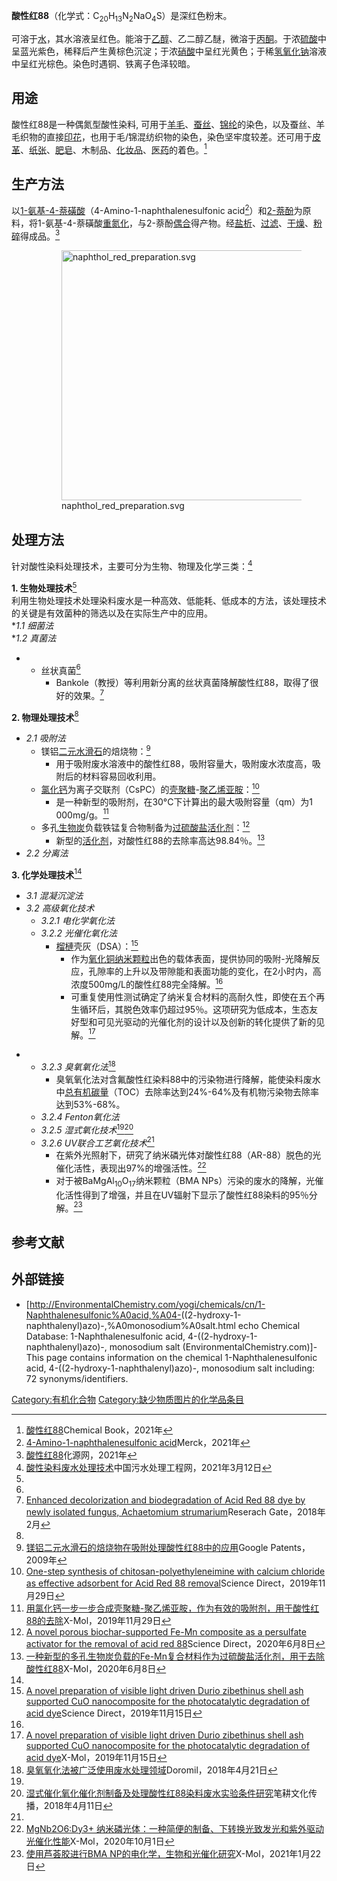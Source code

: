 {{Chembox
| 名称 = 酸性红88
| 英文名 = Acid Red 88
| 图像文件 = 2-naphthol red.svg
|  图像大小 = 200px
|  图像替换 = 
| IUPAC英 = Sodium 4-(2-hydroxy-1-naphthalenylazo)-naphthalenesulfonate
| IUPAC中 =
| 别名 = 
| Section1 = {{Chembox 识别
|   CAS号 = 1658-56-6
|  PubChem = 23722700
|   PubChem_Ref = {{Pubchemcite|correct|pubchem}}
|  PubChem1 = 23669381
|   PubChem1_Ref = {{Pubchemcite|correct|pubchem}}
|   PubChem1_Comment = <small>(''Z'')-diazen</small>
|  PubChem2 = 23670762
|   PubChem2_Ref = {{Pubchemcite|correct|pubchem}}
|   PubChem2_Comment = <small>(''E'')-diazen</small> 
|   SMILES = [Na+].[O-]S(=O)(=O)c1ccc(N=NC2C(=O)ccc3ccccc23)c2ccccc12 }}
| Section2 = {{Chembox 性质
|   化学式 = C<sub>20</sub>H<sub>13</sub>N<sub>2</sub>NaO<sub>4</sub>S
|   摩尔质量 =400.38 
|   外观 = 暗红色，不透明，玻璃状固体
|   密度 = 
|   熔点 = 280°C
|   沸点 = 
|   溶解度 =  }}
| Section3 = {{Chembox 危险性
|   主要危险 = 
|   闪点 = 
|   自燃点 =  }}
}}

'''酸性红88'''（化学式：C<sub>20</sub>H<sub>13</sub>N<sub>2</sub>NaO<sub>4</sub>S）是深红色粉末。

可溶于[[水|水]]，其水溶液呈红色。能溶于[[乙醇|乙醇]]、乙二醇乙醚，微溶于[[丙酮|丙酮]]。于浓[[硫酸|硫酸]]中呈蓝光紫色，稀释后产生黄棕色沉淀；于浓[[硝酸|硝酸]]中呈红光黄色；于稀[[氢氧化钠|氢氧化钠]]溶液中呈红光棕色。染色时遇铜、铁离子色泽较暗。

==用途==
酸性红88是一种偶氮型酸性染料, 可用于[[羊毛|羊毛]]、[[蚕丝|蚕丝]]、[[锦纶|锦纶]]的染色，以及蚕丝、羊毛织物的直接[[印花|印花]]，也用于毛/锦混纺织物的染色，染色坚牢度较差。还可用于[[皮革|皮革]]、[[纸张|纸张]]、[[肥皂|肥皂]]、木制品、[[化妆品|化妆品]]、[[医药|医药]]的着色。<ref>[https://www.chemicalbook.com/ProductChemicalPropertiesCB4201023.htm 酸性红88]Chemical Book，2021年</ref>

== 生产方法 ==
以[[1-氨基-4-萘磺酸|1-氨基-4-萘磺酸]]（4-Amino-1-naphthalenesulfonic acid<ref>[https://www.sigmaaldrich.com/MY/en/product/aldrich/250619 4-Amino-1-naphthalenesulfonic acid]Merck，2021年</ref>）和[[2-萘酚|2-萘酚]]为原料，将1-氨基-4-萘磺酸[[重氮化|重氮化]]，与2-萘酚[[偶联反应|偶合]]得产物。经[[盐析|盐析]]、[[过滤|过滤]]、[[干燥|干燥]]、[[粉碎|粉碎]]得成品。<ref name=cs>[https://www.chemsrc.com/cas/1658-56-6_760738.html 酸性红88]化源网，2021年</ref>
: [[File:naphthol_red_preparation.svg|400px]]

== 处理方法 ==
针对酸性染料处理技术，主要可分为生物、物理及化学三类：<ref name=dw>[https://www.dowater.com/jishu/2021-03-12/1611894.html 酸性染料废水处理技术]中国污水处理工程网，2021年3月12日</ref>

'''1. 生物处理技术'''<ref name=dw/><br>
利用生物处理技术处理染料废水是一种高效、低能耗、低成本的方法，该处理技术的关键是有效菌种的筛选以及在实际生产中的应用。<br>
*''1.1 细菌法''<br>
*''1.2 真菌法''
**丝状真菌<ref name=dw/>
***Bankole（{{tsl|en|Federal University of Agriculture, Abeokuta|尼日利亚联邦农业大学}}教授）等利用新分离的丝状真菌降解酸性红88，取得了很好的效果。<ref>[https://www.researchgate.net/publication/323096788_Enhanced_decolorization_and_biodegradation_of_Acid_Red_88_dye_by_newly_isolated_fungus_Achaetomium_strumarium Enhanced decolorization and biodegradation of Acid Red 88 dye by newly isolated fungus, Achaetomium strumarium]Reserach Gate，2018年2月</ref>

'''2. 物理处理技术'''<ref name=dw/>
*''2.1 吸附法''
**镁铝[[层状双氢氧化合物|二元水滑石]]的焙烧物：<ref>[https://patents.google.com/patent/CN101564675A/zh 镁铝二元水滑石的焙烧物在吸附处理酸性红88中的应用]Google Patents，2009年</ref>
***用于吸附废水溶液中的酸性红88，吸附容量大，吸附废水浓度高，吸附后的材料容易回收利用。
**[[氯化钙|氯化钙]]为离子交联剂（CsPC）的[[壳聚糖|壳聚糖]]-[[聚乙烯亚胺|聚乙烯亚胺]]：<ref>[https://www.sciencedirect.com/science/article/abs/pii/S0141813019384600 One-step synthesis of chitosan-polyethyleneimine with calcium chloride as effective adsorbent for Acid Red 88 removal]Science Direct，2019年11月29日</ref>
***是一种新型的吸附剂，在30°C下计算出的最大吸附容量（qm）为1 000mg/g。<ref>[https://www.x-mol.com/paper/5979727?adv 用氯化钙一步一步合成壳聚糖-聚乙烯亚胺，作为有效的吸附剂，用于酸性红88的去除]X-Mol，2019年11月29日</ref>
**多孔[[生物炭|生物炭]]负载铁锰复合物制备为[[过硫酸|过硫酸盐]][[活化剂|活化剂]]：<ref>[https://www.sciencedirect.com/science/article/abs/pii/S1383586620317068 A novel porous biochar-supported Fe-Mn composite as a persulfate activator for the removal of acid red 88]Science Direct，2020年6月8日</ref>
***新型的[[活化剂|活化剂]]，对酸性红88的去除率高达98.84％。<ref>[https://www.x-mol.com/paper/1270097967835541504?adv 一种新型的多孔生物炭负载的Fe-Mn复合材料作为过硫酸盐活化剂，用于去除酸性红88]X-Mol，2020年6月8日</ref>
*''2.2 分离法''

'''3. 化学处理技术'''<ref name=dw/>
*''3.1 混凝沉淀法''
*''3.2 高级氧化技术''
**''3.2.1 电化学氧化法''
**''3.2.2 光催化氧化法''
***[[榴槤|榴槤]]壳灰（DSA）：<ref>[https://www.sciencedirect.com/science/article/pii/S223878541930290X A novel preparation of visible light driven Durio zibethinus shell ash supported CuO nanocomposite for the photocatalytic degradation of acid dye]Science Direct，2019年11月15日</ref>
****作为[[氧化铜|氧化铜]][[纳米颗粒|纳米颗粒]]出色的载体表面，提供协同的吸附-光降解反应，孔隙率的上升以及带隙能和表面功能的变化，在2小时内，高浓度500mg/L的酸性红88完全降解。<ref name=xm/>
****可重复使用性测试确定了纳米复合材料的高耐久性，即使在五个再生循环后，其脱色效率仍超过95％。这项研究为低成本，生态友好型和可见光驱动的光催化剂的设计以及创新的转化提供了新的见解。<ref name=xm>[https://www.x-mol.com/paper/1220234691558264832 A novel preparation of visible light driven Durio zibethinus shell ash supported CuO nanocomposite for the photocatalytic degradation of acid dye]X-Mol，2019年11月15日</ref>

**''3.2.3 臭氧氧化法''<ref name=gj>[http://www.gaojiyanghua.com/chouyang/670.html 臭氧氧化法被广泛使用废水处理领域]Doromil，2018年4月21日</ref>
***臭氧氧化法对含氟酸性红染料88中的污染物进行降解，能使染料废水中[[总有机碳量|总有机碳量]]（TOC）去除率达到24%-64%及有机物污染物去除率达到53%-68%。
**''3.2.4 Fenton氧化法''
**''3.2.5 湿式氧化技术''<ref name=gj/><ref>[http://www.bigengculture.com/kejilunwen/huanjinggongchenglunwen/1737319.html 湿式催化氧化催化剂制备及处理酸性红88染料废水实验条件研究]笔耕文化传播，2018年4月11日</ref>
**''3.2.6 UV联合工艺氧化技术''<ref name=gj/>
***在紫外光照射下，研究了纳米磷光体对酸性红88（AR-88）脱色的光催化活性，表现出97%的增强活性。<ref>[https://www.x-mol.com/paper/1322269755607060480 MgNb2O6:Dy3+ 纳米磷光体：一种简便的制备、下转换光致发光和紫外驱动光催化性能]X-Mol，2020年10月1日</ref>
***对于被BaMgAl<sub>10</sub>O<sub>17</sub>纳米颗粒（BMA NPs）污染的废水的降解，光催化活性得到了增强，并且在UV辐射下显示了酸性红88染料的95％分解。<ref>[https://www.x-mol.com/paper/1352752322950557696/t 使用芦荟胶进行BMA NP的电化学，生物和光催化研究]X-Mol，2021年1月22日</ref>

== 参考文献 ==
{{Reflist}}

==外部链接 ==
* [http://EnvironmentalChemistry.com/yogi/chemicals/cn/1-Naphthalenesulfonic%A0acid,%A04-((2-hydroxy-1-naphthalenyl)azo)-,%A0monosodium%A0salt.html echo Chemical Database: 1-Naphthalenesulfonic acid, 4-((2-hydroxy-1-naphthalenyl)azo)-, monosodium salt (EnvironmentalChemistry.com)]- This page contains information on the chemical 1-Naphthalenesulfonic acid, 4-((2-hydroxy-1-naphthalenyl)azo)-, monosodium salt including: 72 synonyms/identifiers.

[[Category:有机化合物|Category:有机化合物]]
[[Category:缺少物质图片的化学品条目|Category:缺少物质图片的化学品条目]]